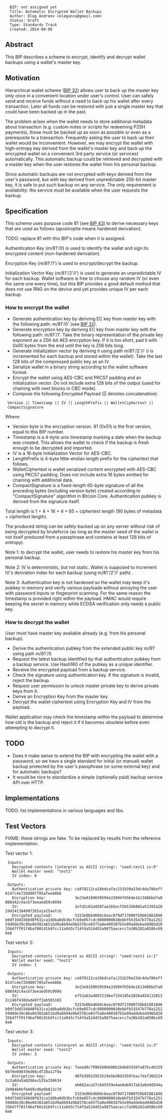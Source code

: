 <pre>
  BIP: not assigned yet
  Title: Automatic Encrypted Wallet Backups
  Author: Oleg Andreev <oleganza@gmail.com>
  Status: Draft
  Type: Standards Track
  Created: 2014-08-06
</pre>

==Abstract==

This BIP describes a scheme to encrypt, identify and decrypt wallet backups using a wallet's master key.

==Motivation==

Hierarchical wallet scheme ([[bip-0032.mediawiki|BIP 32]]) allows user to back up the master key 
only once in a convenient location under user's control. User can safely send and receive funds
without a need to back up his wallet after every transaction. Later all funds can be restored 
with just a single master key that could have been backed up in the past.

The problem arises when the wallet needs to store additional metadata about transaction (e.g. custom notes 
or scripts for redeeming P2SH payments), those must be backed up as soon as possible or even as a prerequisite 
to a transaction. Frequently asking the user to back up their wallet would be inconvenient.
However, we may encrypt the wallet with high-entropy key derived from the wallet's master key and 
back up the encrypted wallet on a convenient 3rd party service (or services) automatically. 
This automatic backup could be retrieved and decrypted with a master key when the user restores the wallet
from his personal backup.

Since automatic backups are not encrypted with keys derived from the user's password, but with key derived
from unpredictable 256-bit master key, it is safe to put such backup on any service. The only requirement is 
availability: the service must be available when the user requests the backup.


==Specification==

This scheme uses purpose code 81 (see [[bip-0043.mediawiki|BIP 43]]) to derive necessary keys 
that are used as follows (apostrophe means hardened derivation):

TODO: replace 81 with this BIP's code when it is assigned.

Authentication Key (m/81'/0) is used to identify the wallet and sign its encrypted content (non-hardened derivation).

Encryption Key (m/81'/1') is used to encrypt/decrypt the backup.

Initialization Vector Key (m/81'/2'/i') is used to generate an unpredictable IV for each backup. Wallet software is free to choose any random IV (or even the same one every time), but this BIP provides a good default method that does not use RNG on the device and yet provides unique IV per each backup.


===How to encrypt the wallet===

* Generate authentication key by deriving EC key from master key with the following path: m/81'/0' (see [[bip-0032.mediawiki|BIP 32]]).
* Generate encryption key by deriving EC key from master key with the following path: m/81'/1'. Take the binary representation of the private key exponent as a 256-bit AES encryption key. If it is too short, pad it with 0x00 bytes from the end until the key is 256 bits long.
* Generate initialization vector by deriving it using path m/81'/2'/i' (i is incremented for each backup and stored within the wallet). Take the last 128 bits of the compressed public key as an IV.
* Serialize wallet in a binary string according to the wallet software format. 
* Encrypt the wallet using AES-CBC and PKCS7 padding and an initialization vector. Do not include extra 128 bits of the output (used for chaining with next blocks in CBC mode).
* Compose the following Encrypted Payload (|| denotes concatenation): 

  Version || Timestamp || IV || LengthPrefix || WalletCiphertext || CompactSignature

Where:

* Version byte is the encryption version. 81 (0x51) is the first version, equal to this BIP number.
* Timestamp is a 4-byte unix timestamp marking a date when the backup was created. This allows the wallet to check if the backup is fresh enough to be decrypted and imported.
* IV is a 16-byte Initialization Vector for AES-CBC.
* LengthPrefix is 4-byte little-endian length prefix for the ciphertext that follows.
* WalletCiphertext is wallet serialized content encrypted with AES-CBC using PKCS7 padding. Does not include extra 16 bytes emitted for chaining with additional data.
* CompactSignature is a fixed-length 65-byte signature of all the preceding bytes (including version byte) created according to "CompactSignature" algorithm in Bitcoin Core. Authentication pubkey is derived from the signature itself.

Total length is 1 + 4 + 16 + 4 + 65 + ciphertext length (90 bytes of metadata + ciphertext length). 

The produced string can be safely backed up on any server without risk of being decrypted by bruteforce (as long as the master seed of the wallet is not itself produced from a passphrase and contains at least 128 bits of entropy).

Note 1: to decrypt the wallet, user needs to restore his master key from his personal backup. 

Note 2: IV is deterministic, but not static. Wallet is supposed to increment IV's derivation index for each backup (using m/81'/2'/i' path) .

Note 3: Authentication key is not hardened so the wallet may keep it's pubkey in memory and verify various payloads without annoying the user with password inputs or fingerprint scanning. For the same reason the timestamp is provided right within the payload. HMAC would require keeping the secret in memory while ECDSA verification only needs a public key.


===How to decrypt the wallet===

User must have master key available already (e.g. from his personal backup).

* Derive the authentication pubkey from the extended public key m/81' using path m/81'/0.
* Request the latest backup identified by that authentication pubkey from a backup service. Use Hash160 of the pubkey as a unique identifier.
* Receive the encrypted payload from a backup service.
* Check the signature using authentication key. If the signature is invalid, reject the backup.
* Request user permission to unlock master private key to derive private keys from it.
* Derive an Encryption Key from the master key.
* Decrypt the wallet ciphertext using Encryption Key and IV from the payload.

Wallet application may check the timestamp within the payload to determine how old is the backup and reject it if it becomes obsolete before even attempting to decrypt it.


==TODO==

* Does it make sense to extend the BIP with encrypting the wallet with a password, so we have a single standard for initial (or manual) wallet backup protected by the user's passphrase (or some external key) and for automatic backups?
* It would be nice to standardize a simple (optionally paid) backup service API over HTTP.


==Implementations==

TODO: list implementations in various languages and libs.


==Test Vectors==

FIXME: these strings are fake. To be replaced by results from the reference implementation.

Test vector 1:

  Inputs:
    Decrypted contents (interpret as ASCII string): "seed:test1 iv:0"
    Wallet master seed: "test1"
    IV index: 0
  
  Outputs:
    Authentication private key: ca978112ca1bbdcafac231b39a23dc4da786eff8147c4e72b9807785afee48bb  
    Encryption key:             3e23e8160039594a33894f6564e1b1348bbd7a0088d42c4acb73eeaed59c009d
    IV:                         2e7d2c03a9507ae265ecf5b5356885a53393a2029d241394997265a1a25aefc6
    Encrypted payload:          5153e0bb460dcbeac079df17080750b81881846b0df3dd1568d0f631ca1ddba8db3bcfcb9e057cdc9800000010ebbfb53547b778a125159d0de39c0be04302a651bd9a6b94a9bd378ce65f5a8e490387b5e99addebedd46bd20356d7ff01f4baf901d1b9fcc11a9d3c714fda524455a9875aececc7a30b202a058bc696e6

Test vector 2:

  Inputs:
    Decrypted contents (interpret as ASCII string): "seed:test1 iv:1"
    Wallet master seed: "test1"
    IV index: 1

  Outputs:
    Authentication private key: ca978112ca1bbdcafac231b39a23dc4da786eff8147c4e72b9807785afee48bb  
    Encryption key:             3e23e8160039594a33894f6564e1b1348bbd7a0088d42c4acb73eeaed59c009d
    IV:                         ef53a63a4897219bef334105e2858a0261320132c246f438dade07f3ab565165
    Encrypted payload:          5153e0bb460dcbeac079df17080750b81881846b0df3dd1568d0f631ca1ddba8db3bcfcb9e057cdc9800000010ebbfb53547b778a125159d0de39c0be04302a651bd9a6b94a9bd378ce65f5a8e490387b5e99addebedd46bd20356d7ff01f4baf901d1b9fcc11a9d3c714fda524455a9875aececc7a30b202a058bc696e6

Test vector 3:

  Inputs:
    Decrypted contents (interpret as ASCII string): "seed:test2 iv:3"
    Wallet master seed: "test2"
    IV index: 3

  Outputs:
    Authentication private key: 7aead8c7990168bb80b1b4b65d307a87bcd63296bf8e0d0356d66cdf20a12f9a  
    Encryption key:             d0fb39932953529e5bd0d33597eac7daf38d2243c2a8da5a8286acb35a350634
    IV:                         eb662aca27c645559e4ae0ab917ab3a6e9d544a2b904b6bfb4d9cd6e6b813c7d
    Encrypted payload:          5153e0bb460dcbeac079df17080750b81881846b0df3dd1568d0f631ca1ddba8db3bcfcb9e057cdc9800000010ebbfb53547b778a125159d0de39c0be04302a651bd9a6b94a9bd378ce65f5a8e490387b5e99addebedd46bd20356d7ff01f4baf901d1b9fcc11a9d3c714fda524455a9875aececc7a30b202a058bc696e6




